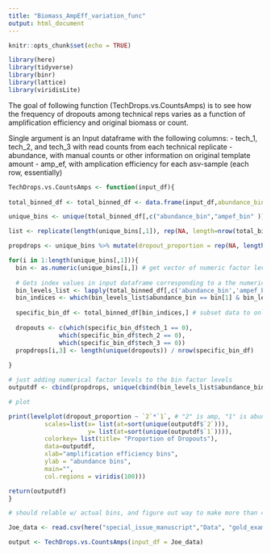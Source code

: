 ```yaml
---
title: "Biomass_AmpEff_variation_func"
output: html_document
---
```


```r
knitr::opts_chunk$set(echo = TRUE)
```

```r
library(here)
library(tidyverse)
library(binr)
library(lattice)
library(viridisLite)
```

The goal of following function (TechDrops.vs.CountsAmps) is to see how the frequency of dropouts among technical reps varies as a function of amplification efficiency and original biomass or count. 

Single argument is an Input dataframe with the following columns: 
- tech_1, tech_2, and tech_3 with read counts from each technical replicate
- abundance, with manual counts or other information on original template amount 
- amp_ef, with amplication efficiency for each asv-sample (each row, essentially)

```r
TechDrops.vs.CountsAmps <- function(input_df){
  
total_binned_df <- total_binned_df <- data.frame(input_df,abundance_bin=cut(input_df$abundance,unique(as.numeric(quantile(input_df$abundance, probs = seq(0, 1, 1/8)))),include.lowest=TRUE),  ampef_bin = cut(input_df$amp_ef,unique(as.numeric(quantile(input_df$amp_ef, probs = seq(0, 1, 1/8)))),include.lowest=TRUE))  # sort abundance and amp efficiency into quantiles with all input data

unique_bins <- unique(total_binned_df[,c("abundance_bin","ampef_bin" )]) # all unique amp bin and abundance bin combinations

list <- replicate(length(unique_bins[,1]), rep(NA, length=nrow(total_binned_df)), simplify = FALSE) # list of empty vectors (length of input dataframe), one vector for all the row indices corresponding to an unique amp&abundance bin combination

propdrops <- unique_bins %>% mutate(dropout_proportion = rep(NA, length(unique_bins[,1]))) # where proportion of dropouts will go for each unique amp&abundance bin combination

for(i in 1:length(unique_bins[,1])){
  bin <- as.numeric(unique_bins[i,]) # get vector of numeric factor levels of that abundance/amp bin (so c([1,3], [0.1,0.3]) would be c(1,1))
  
  # Gets index values in input dataframe corresponding to a the numeric factor levels for given abundance/amp bin 
  bin_levels_list <- lapply(total_binned_df[,c('abundance_bin','ampef_bin')], as.numeric)
  bin_indices <- which(bin_levels_list$abundance_bin == bin[1] & bin_levels_list$ampef_bin == bin[2])
  
  specific_bin_df <- total_binned_df[bin_indices,] # subset data to only include given abundance/amp bin, get prop of dropouts
  
  dropouts <- c(which(specific_bin_df$tech_1 == 0),
              which(specific_bin_df$tech_2 == 0),
              which(specific_bin_df$tech_3 == 0))
  propdrops[i,3] <- length(unique(dropouts)) / nrow(specific_bin_df)
  
}

# just adding numerical factor levels to the bin factor levels
outputdf <- cbind(propdrops, unique(cbind(bin_levels_list$abundance_bin, bin_levels_list$ampef_bin)))

# plot 

print(levelplot(dropout_proportion ~ `2`*`1`, # "2" is amp, "1" is abundance
          scales=list(x= list(at=sort(unique(outputdf$`2`))),
                      y= list(at=sort(unique(outputdf$`1`)))),
          colorkey= list(title= "Proportion of Dropouts"),
          data=outputdf,
          xlab="amplification efficiency bins",
          ylab = "abundance bins",
          main="",
          col.regions = viridis(100)))

return(outputdf)
}

# should relable w/ actual bins, and figure out way to make more than 4 bins (how many hm) 
```

```r
Joe_data <- read.csv(here("special_issue_manuscript","Data", "gold_example_data.csv"))

output <- TechDrops.vs.CountsAmps(input_df = Joe_data)
```

